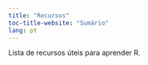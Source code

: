 ```yaml
---
title: "Recursos"
toc-title-website: "Sumário"
lang: pt
---
```


Lista de recursos úteis para aprender R.
